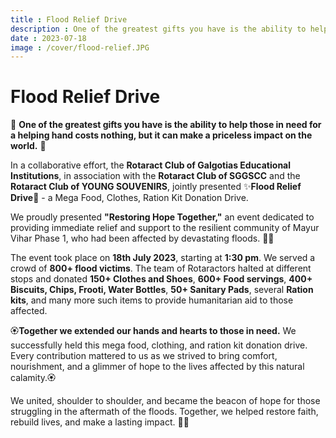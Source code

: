 ```yaml
---
title : Flood Relief Drive
description : One of the greatest gifts you have is the ability to help those in need for a helping hand costs nothing, but it can make a priceless impact on the world.
date : 2023-07-18
image : /cover/flood-relief.JPG
---
```


# Flood Relief Drive

🌊 **One of the greatest gifts you have is the ability to help those in need for a helping hand costs nothing, but it can make a priceless impact on the world.** 🌊

In a collaborative effort, the **Rotaract Club of Galgotias Educational Institutions**, in association with the **Rotaract Club of SGGSCC** and the **Rotaract Club of YOUNG SOUVENIRS**, jointly presented ✨**Flood Relief Drive**🤝 - a Mega Food, Clothes, Ration Kit Donation Drive.

We proudly presented **"Restoring Hope Together,"** an event dedicated to providing immediate relief and support to the resilient community of Mayur Vihar Phase 1, who had been affected by devastating floods. 🤲✨

The event took place on **18th July 2023**, starting at **1:30 pm**. We served a crowd of **800+ flood victims**. The team of Rotaractors halted at different stops and donated **150+ Clothes and Shoes**, **600+ Food servings**, **400+ Biscuits, Chips, Frooti, Water Bottles**, **50+ Sanitary Pads**, several **Ration kits**, and many more such items to provide humanitarian aid to those affected.

🏵️**Together we extended our hands and hearts to those in need.** We successfully held this mega food, clothing, and ration kit donation drive. Every contribution mattered to us as we strived to bring comfort, nourishment, and a glimmer of hope to the lives affected by this natural calamity.🏵️

We united, shoulder to shoulder, and became the beacon of hope for those struggling in the aftermath of the floods. Together, we helped restore faith, rebuild lives, and make a lasting impact. 🤲✨